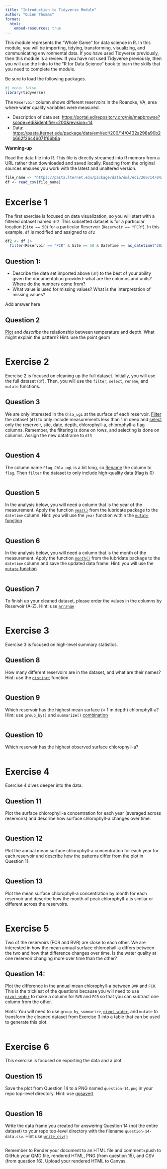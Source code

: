 ```yaml
---
title: "Introduction to Tidyverse Module"
author: "Quinn Thomas"
format:   
  html:
    embed-resources: true
---
```


This module represents the "Whole Game" for data science in R. In this module, you will be importing, tidying, transforming, visualizing, and communicating environmental data.  If you have used Tidyverse previously, then this module is a review.  If you have not used Tidyverse previously, then you will use the links to the "R for Data Science" book to learn the skills that you need to complete the module.  

Be sure to load the following packages.

```r
#| echo: false
library(tidyverse)
```

The `Reservoir` column shows different reservoirs in the Roanoke, VA, area where water quality variables were measured.

- Description of data set: <https://portal.edirepository.org/nis/mapbrowse?scope=edi&identifier=200&revision=14>
- Data: <https://pasta.lternet.edu/package/data/eml/edi/200/14/0432a298a90b2b662f26c46071f66b8a>

**Warming-up**

Read the data file into R. This file is directly streamed into R memory from a URL rather than downloaded and saved locally.  Reading from the original sources ensures you work with the latest and unaltered version.

```r
file_name <- "https://pasta.lternet.edu/package/data/eml/edi/200/14/0432a298a90b2b662f26c46071f66b8a"
df <- read_csv(file_name)
```

# Excerise 1

The first exercise is focused on data visualization, so you will start with a filtered dataset named `df2`.  This subsetted dataset is for a particular location (`Site == 50`) for a particular Reservoir (`Reservoir == "FCR"`).  In this example, `df` is modified and assigned to `df2`

```r
df2 <- df |> 
  filter(Reservoir == "FCR" & Site == 50 & DateTime == as_datetime("2022-05-09 12:46:59"))
```

## Question 1:

- Describe the data set imported above (`df`) to the best of your ability given the documentation provided: what are the columns and units? Where do the numbers come from? 
- What value is used for missing values?  What is the interpretation of missing values?

Add answer here

## Question 2

[Plot](https://r4ds.hadley.nz/data-visualize.html#two-numerical-variables) and *describe* the relationship between temperature and depth.  What might explain the pattern? Hint: use the point geom

```r

```

# Exercise 2

Exercise 2 is focused on cleaning up the full dataset.  Initially, you will use the full dataset (`df`). Then, you will use the `filter`, `select`, `rename`, and `mutate` functions.

## Question 3

We are only interested in the `Chla_ugL` at the surface of each reservoir. [Filter](https://r4ds.hadley.nz/data-transform.html#filter) the dataset (`df`) to only include measurements less than 1 m deep and [select](https://r4ds.hadley.nz/data-transform.html#sec-select) only the reservoir, site, date, depth, chlorophyll-a, chlorophyll-a flag columns.   Remember, the filtering is done on rows, and selecting is done on columns.  Assign the new dataframe to `df3`

```r

```

## Question 4

The column name `Flag_Chla_ugL` is a bit long, so [Rename](https://r4ds.hadley.nz/data-transform.html#rename) the column to `flag`.  Then `filter` the dataset to only include high-quality data (flag is 0) 

```r

```


## Question 5

In the analysis below, you will need a column that is the year of the measurement.  Apply the function [`year()`](https://r4ds.hadley.nz/datetimes.html#date-time-components) from the lubridate package to the `datetime` column. Hint: you will use the `year` function within the [`mutate` function](https://r4ds.hadley.nz/data-transform.html#sec-mutate) 

```r

```

## Question 6


In the analysis below, you will need a column that is the month of the measurement.  Apply the function [`month()`](https://r4ds.hadley.nz/datetimes.html#date-time-components) from the lubridate package to the `datetime` column and save the updated data frame. Hint: you will use the [`mutate` function](https://r4ds.hadley.nz/data-transform.html#sec-mutate) 

```r

```

## Question 7

To finish up your cleaned dataset, please order the values in the columns by Reservoir (A-Z).  Hint:  use [`arrange`](https://r4ds.hadley.nz/data-transform.html#arrange)

```r

```


# Exercise 3

Exercise 3 is focused on high-level summary statistics.

## Question 8

How many different reservoirs are in the dataset, and what are their names? Hint: use the [`distinct`](https://r4ds.hadley.nz/data-transform.html#distinct) function

```r

```

## Question 9

Which reservoir has the highest mean surface (< 1 m depth) chlorophyll-a? Hint: use `group_by()` and `summarize()` [combination](https://r4ds.hadley.nz/data-transform.html#groups)

```r

```

## Question 10

Which reservoir has the highest observed surface chlorophyll-a?

```r

```

# Exercise 4

Exercise 4 dives deeper into the data.   

## Question 11

Plot the surface chlorophyll-a concentration for each year (averaged across reservoirs) and describe how surface chlorophyll-a changes over time.

```r

```

## Question 12

Plot the annual mean surface chlorophyll-a concentration for each year for each reservoir and describe how the patterns differ from the plot in Question 11.  

```r

```

## Question 13

Plot the mean surface chlorophyll-a concentration by month for each reservoir and describe how the month of peak chlorophyll-a is similar or different across the reservoirs.

```r

```

# Exercise 5

Two of the reservoirs (FCR and BVR) are close to each other.  We are interested in how the mean annual surface chlorophyll-a differs between the two and how that difference changes over time. Is the water quality at one reservoir changing more over time than the other? 

## Question 14:

Plot the difference in the annual mean chlorophyll-a between `BVR` and `FCR`.  This is the trickiest of the questions because you will need to use [`pivot_wider`](https://r4ds.hadley.nz/data-tidy.html#widening-data) to make a column for `BVR` and `FCR` so that you can subtract one column from the other.

Hints: You will need to use `group_by`, `summarize`, [`pivot_wider`](https://r4ds.hadley.nz/data-tidy.html#widening-data), and `mutate` to transform the cleaned dataset from Exercise 3 into a table that can be used to generate this plot.


```r

```

# Exercise 6

This exercise is focused on exporting the data and a plot. 

## Question 15

Save the plot from Question 14 to a PNG named `question-14.png` in your repo top-level directory. Hint: use [ggsave()](https://r4ds.hadley.nz/data-visualize.html#sec-ggsave)

```r

```

## Question 16

Write the data frame you created for answering Question 14 (not the entire dataset) to your repo top-level directory with the filename `question-14-data.csv`.  Hint use [`write_csv()`](https://r4ds.hadley.nz/data-import.html#sec-writing-to-a-file)

```r

```

Remember to Render your document to an HTML file and comment+push to GitHub your QMD file, rendered HTML, PNG (from question 15), and CSV (from question 16).  Upload your rendered HTML to Canvas.

